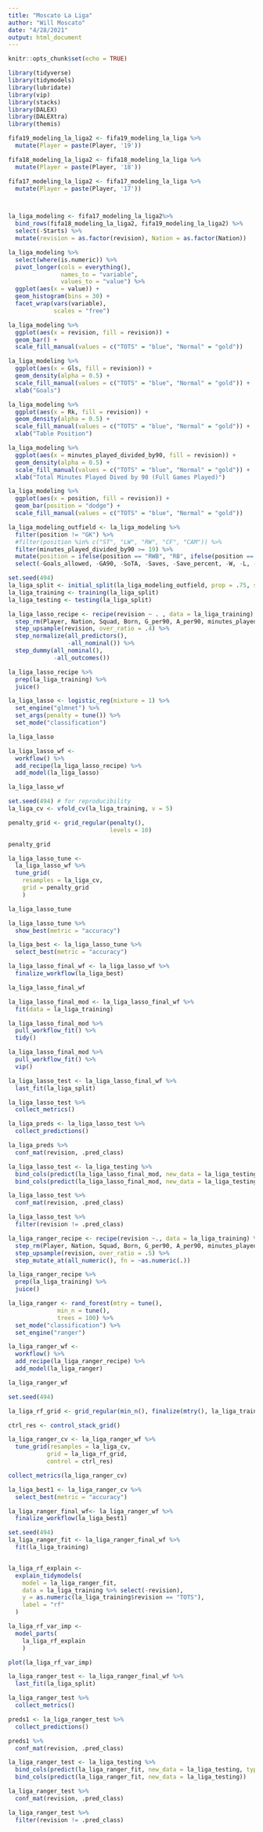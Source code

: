 ```yaml
---
title: "Moscato La Liga"
author: "Will Moscato"
date: "4/28/2021"
output: html_document
---
```


```r
knitr::opts_chunk$set(echo = TRUE)
```

```r
library(tidyverse)
library(tidymodels)
library(lubridate)
library(vip)
library(stacks)
library(DALEX)
library(DALEXtra)
library(themis)
```


```r
fifa19_modeling_la_liga2 <- fifa19_modeling_la_liga %>%
  mutate(Player = paste(Player, '19'))

fifa18_modeling_la_liga2 <- fifa18_modeling_la_liga %>%
  mutate(Player = paste(Player, '18'))

fifa17_modeling_la_liga2 <- fifa17_modeling_la_liga %>%
  mutate(Player = paste(Player, '17'))



la_liga_modeling <- fifa17_modeling_la_liga2%>% 
  bind_rows(fifa18_modeling_la_liga2, fifa19_modeling_la_liga2) %>% 
  select(-Starts) %>% 
  mutate(revision = as.factor(revision), Nation = as.factor(Nation))
```

```r
la_liga_modeling %>% 
  select(where(is.numeric)) %>% 
  pivot_longer(cols = everything(),
               names_to = "variable", 
               values_to = "value") %>% 
  ggplot(aes(x = value)) +
  geom_histogram(bins = 30) +
  facet_wrap(vars(variable), 
             scales = "free")
```

```r
la_liga_modeling %>% 
  ggplot(aes(x = revision, fill = revision)) +
  geom_bar() +
  scale_fill_manual(values = c("TOTS" = "blue", "Normal" = "gold"))
```



```r
la_liga_modeling %>% 
  ggplot(aes(x = Gls, fill = revision)) +
  geom_density(alpha = 0.5) +
  scale_fill_manual(values = c("TOTS" = "blue", "Normal" = "gold")) +
  xlab("Goals")
```

```r
la_liga_modeling %>% 
  ggplot(aes(x = Rk, fill = revision)) +
  geom_density(alpha = 0.5) +
  scale_fill_manual(values = c("TOTS" = "blue", "Normal" = "gold")) +
  xlab("Table Position")
```
```r
la_liga_modeling %>% 
  ggplot(aes(x = minutes_played_divided_by90, fill = revision)) +
  geom_density(alpha = 0.5) +
  scale_fill_manual(values = c("TOTS" = "blue", "Normal" = "gold")) +
  xlab("Total Minutes Played Dived by 90 (Full Games Played)")
```
```r
la_liga_modeling %>% 
  ggplot(aes(x = position, fill = revision)) +
  geom_bar(position = "dodge") +
  scale_fill_manual(values = c("TOTS" = "blue", "Normal" = "gold"))
```


```r
la_liga_modeling_outfield <- la_liga_modeling %>% 
  filter(position != "GK") %>% 
  #filter(position %in% c("ST", "LW", "RW", "CF", "CAM")) %>% 
  filter(minutes_played_divided_by90 >= 19) %>% 
  mutate(position = ifelse(position == "RWB", "RB", ifelse(position == "LWB", "LB", ifelse(position == "CF", "ST", position)))) %>% 
  select(-Goals_allowed, -GA90, -SoTA, -Saves, -Save_percent, -W, -L, -D, -CS, -CS_percent, -Pkatt_against, -PKA, -PKsv, -Pk_Save_percent, -PKm)
```


```r
set.seed(494)
la_liga_split <- initial_split(la_liga_modeling_outfield, prop = .75, strata = "revision")
la_liga_training <- training(la_liga_split)
la_liga_testing <- testing(la_liga_split)
```



```r
la_liga_lasso_recipe <- recipe(revision ~ . , data = la_liga_training) %>% 
  step_rm(Player, Nation, Squad, Born, G_per90, A_per90, minutes_played_divided_by90, Attendance) %>%
  step_upsample(revision, over_ratio = .4) %>% 
  step_normalize(all_predictors(),
                 -all_nominal()) %>% 
  step_dummy(all_nominal(),
             -all_outcomes())

la_liga_lasso_recipe %>% 
  prep(la_liga_training) %>% 
  juice()
```



```r
la_liga_lasso <- logistic_reg(mixture = 1) %>% 
  set_engine("glmnet") %>% 
  set_args(penalty = tune()) %>% 
  set_mode("classification")

la_liga_lasso

la_liga_lasso_wf <- 
  workflow() %>% 
  add_recipe(la_liga_lasso_recipe) %>% 
  add_model(la_liga_lasso)

la_liga_lasso_wf
```

```r
set.seed(494) # for reproducibility
la_liga_cv <- vfold_cv(la_liga_training, v = 5)

penalty_grid <- grid_regular(penalty(),
                             levels = 10)

penalty_grid

la_liga_lasso_tune <- 
  la_liga_lasso_wf %>% 
  tune_grid(
    resamples = la_liga_cv,
    grid = penalty_grid
    )

la_liga_lasso_tune
```

```r
la_liga_lasso_tune %>% 
  show_best(metric = "accuracy")
```

```r

la_liga_best <- la_liga_lasso_tune %>% 
  select_best(metric = "accuracy")
```

```r
la_liga_lasso_final_wf <- la_liga_lasso_wf %>% 
  finalize_workflow(la_liga_best)

la_liga_lasso_final_wf
```
```r
la_liga_lasso_final_mod <- la_liga_lasso_final_wf %>% 
  fit(data = la_liga_training)

la_liga_lasso_final_mod %>% 
  pull_workflow_fit() %>% 
  tidy() 
```

```r
la_liga_lasso_final_mod %>% 
  pull_workflow_fit() %>% 
  vip()
```


```r
la_liga_lasso_test <- la_liga_lasso_final_wf %>% 
  last_fit(la_liga_split)

la_liga_lasso_test %>% 
  collect_metrics()
```


```r
la_liga_preds <- la_liga_lasso_test %>% 
  collect_predictions()

la_liga_preds %>% 
  conf_mat(revision, .pred_class)
```


```r
la_liga_lasso_test <- la_liga_testing %>% 
  bind_cols(predict(la_liga_lasso_final_mod, new_data = la_liga_testing, type = "prob")) %>% 
  bind_cols(predict(la_liga_lasso_final_mod, new_data = la_liga_testing)) 
```

```r
la_liga_lasso_test %>% 
  conf_mat(revision, .pred_class)
```

```r
la_liga_lasso_test %>% 
  filter(revision != .pred_class)
```


```r
la_liga_ranger_recipe <- recipe(revision ~., data = la_liga_training) %>% 
  step_rm(Player, Nation, Squad, Born, G_per90, A_per90, minutes_played_divided_by90, OG, Attendance) %>% 
  step_upsample(revision, over_ratio = .5) %>% 
  step_mutate_at(all_numeric(), fn = ~as.numeric(.))

la_liga_ranger_recipe %>% 
  prep(la_liga_training) %>% 
  juice()
```


```r
la_liga_ranger <- rand_forest(mtry = tune(), 
              min_n = tune(), 
              trees = 100) %>% 
  set_mode("classification") %>% 
  set_engine("ranger")

la_liga_ranger_wf <- 
  workflow() %>% 
  add_recipe(la_liga_ranger_recipe) %>% 
  add_model(la_liga_ranger) 

la_liga_ranger_wf
```


```r
set.seed(494)

la_liga_rf_grid <- grid_regular(min_n(), finalize(mtry(), la_liga_training %>% select(-revision)), levels = 3)

ctrl_res <- control_stack_grid()

la_liga_ranger_cv <- la_liga_ranger_wf %>% 
  tune_grid(resamples = la_liga_cv,
           grid = la_liga_rf_grid,
           control = ctrl_res)

collect_metrics(la_liga_ranger_cv)
```


```r
la_liga_best1 <- la_liga_ranger_cv %>% 
  select_best(metric = "accuracy")

la_liga_ranger_final_wf<- la_liga_ranger_wf %>% 
  finalize_workflow(la_liga_best1)
```

```r
set.seed(494)
la_liga_ranger_fit <- la_liga_ranger_final_wf %>% 
  fit(la_liga_training)


la_liga_rf_explain <- 
  explain_tidymodels(
    model = la_liga_ranger_fit,
    data = la_liga_training %>% select(-revision), 
    y = as.numeric(la_liga_training$revision == "TOTS"),
    label = "rf"
  )
```

```r
la_liga_rf_var_imp <- 
  model_parts(
    la_liga_rf_explain
    )

plot(la_liga_rf_var_imp)
```





```r
la_liga_ranger_test <- la_liga_ranger_final_wf %>% 
  last_fit(la_liga_split)

la_liga_ranger_test %>% 
  collect_metrics()
```

```r
preds1 <- la_liga_ranger_test %>% 
  collect_predictions()

preds1 %>% 
  conf_mat(revision, .pred_class)
```

```r
la_liga_ranger_test <- la_liga_testing %>% 
  bind_cols(predict(la_liga_ranger_fit, new_data = la_liga_testing, type = "prob")) %>% 
  bind_cols(predict(la_liga_ranger_fit, new_data = la_liga_testing)) 
```

```r
la_liga_ranger_test %>% 
  conf_mat(revision, .pred_class)
```

```r
la_liga_ranger_test %>% 
  filter(revision != .pred_class)
```






